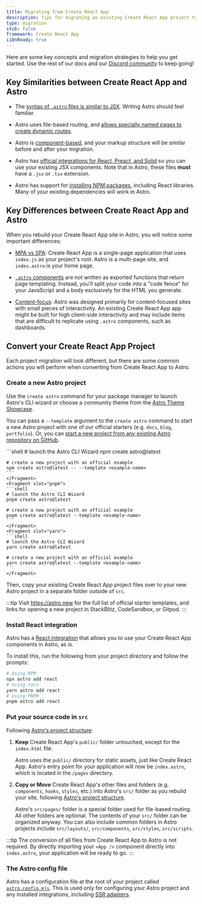 ```yaml
---
title: Migrating from Create React App
description: Tips for migrating an existing Create React App project to Astro
type: migration
stub: false
framework: Create React App
i18nReady: true
---
```


Here are some key concepts and migration strategies to help you get started. Use the rest of our docs and our [Discord community](https://astro.build/chat) to keep going!

## Key Similarities between Create React App and Astro

- The [syntax of `.astro` files is similar to JSX](/en/core-concepts/astro-syntax/#differences-between-astro-and-jsx). Writing Astro should feel familiar.

- Astro uses file-based routing, and [allows specially named pages to create dynamic routes](/en/core-concepts/routing/#dynamic-routes).

- Astro is [component-based](/en/core-concepts/astro-components/), and your markup structure will be similar before and after your migration.

- Astro has [official integrations for React, Preact, and Solid](/en/guides/integrations-guide/react/) so you can use your existing JSX components. Note that in Astro, these files **must** have a `.jsx` or `.tsx` extension.

- Astro has support for [installing NPM packages](/en/guides/imports/#npm-packages), including React libraries. Many of your existing dependencies will work in Astro.

## Key Differences between Create React App and Astro

When you rebuild your Create React App site in Astro, you will notice some important differences:

- [MPA vs SPA](/en/concepts/mpa-vs-spa/): Create React App is a single-page application that uses `index.js` as your project's root. Astro is a multi-page site, and `index.astro` is your home page.

- [`.astro` components](/en/core-concepts/astro-components/) are not written as exported functions that return page templating. Instead, you'll split your code into a "code fence" for your JavaScript and a body exclusively for the HTML you generate.

- [Content-focus](/en/concepts/why-astro/): Astro was designed primarily for content-focused sites with small pieces of interactivity. An existing Create React App app might be built for high client-side interactivity and may include items that are difficult to replicate using `.astro` components, such as dashboards.

## Convert your Create React App Project

Each project migration will look different, but there are some common actions you will perform when converting from Create React App to Astro.

### Create a new Astro project
Use the `create astro` command for your package manager to launch Astro's CLI wizard or choose a community theme from the [Astro Theme Showcase](https://astro.build/themes).

You can pass a `--template` argument to the `create astro` command to start a new Astro project with one of our official starters (e.g. `docs`, `blog`, `portfolio`). Or, you can [start a new project from any existing Astro repository on GitHub](/en/install/auto/#starter-templates).

 <PackageManagerTabs>
    <Fragment slot="npm">
    ```shell
    # launch the Astro CLI Wizard 
    npm create astro@latest

    # create a new project with an official example
    npm create astro@latest -- --template <example-name>
    ```
    </Fragment>
    <Fragment slot="pnpm">
    ```shell
    # launch the Astro CLI Wizard 
    pnpm create astro@latest

    # create a new project with an official example
    pnpm create astro@latest --template <example-name>
    ```
    </Fragment>
    <Fragment slot="yarn">
    ```shell
    # launch the Astro CLI Wizard 
    yarn create astro@latest

    # create a new project with an official example
    yarn create astro@latest --template <example-name>
    ```
    </Fragment>
  </PackageManagerTabs>

Then, copy your existing Create React App project files over to your new Astro project in a separate folder outside of `src`.

:::tip
Visit https://astro.new for the full list of official starter templates, and links for opening a new project in StackBlitz, CodeSandbox, or Gitpod.
:::

### Install React integration

Astro has a [React integration](/en/guides/integrations-guide/react/) that allows you to use your Create React App components in Astro, as is.

To install this, run the following from your project directory and follow the prompts:

```sh
# Using NPM
npx astro add react
# Using Yarn
yarn astro add react
# Using PNPM
pnpm astro add react
```

### Put your source code in `src`

Following [Astro's project structure](/en/core-concepts/project-structure/):

1. **Keep** Create React App's `public/` folder untouched, except for the `index.html` file. 
   
    Astro uses the `public/` directory for static assets, just like Create React App. Astro's entry point for your application will now be `index.astro`, which is located in the `/pages` directory.

2. **Copy or Move** Create React App's other files and folders (e.g. `components`, `hooks`, `styles`, etc.) into Astro's `src/` folder as you rebuild your site, following [Astro's project structure](/en/core-concepts/project-structure/).

    Astro's `src/pages/` folder is a special folder used for file-based routing. All other folders are optional. The contents of your `src/` folder can be organized anyway. You can also include common folders in Astro projects include `src/layouts/`, `src/components`, `src/styles`, `src/scripts`.

:::tip
The conversion of all files from Create React App to Astro is not required. By directly importing your `<App />` component directly into `index.astro`, your application will be ready to go.
:::


### The Astro config file

Astro has a configuration file at the root of your project called [`astro.config.mjs`](/en/guides/configuring-astro/). This is used only for configuring your Astro project and any installed integrations, including [SSR adapters](/en/guides/deploy/).

